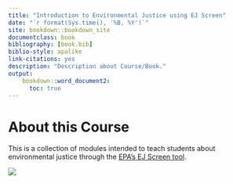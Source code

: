 ```yaml
---
title: "Introduction to Environmental Justice using EJ Screen"
date: "`r format(Sys.time(), '%B, %Y')`"
site: bookdown::bookdown_site
documentclass: book
bibliography: [book.bib]
biblio-style: apalike
link-citations: yes
description: "Description about Course/Book."
output:
    bookdown::word_document2:   
      toc: true
---
```


# About this Course {-}

This is a collection of modules intended to teach students about environmental justice through the [EPA's EJ Screen tool](https://www.epa.gov/ejscreen).

![](assets/ej_screen.png)
